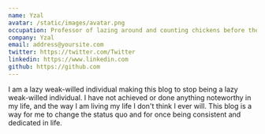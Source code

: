 ```yaml
---
name: Yzal
avatar: /static/images/avatar.png
occupation: Professor of lazing around and counting chickens before they hatch
company: Yzal
email: address@yoursite.com
twitter: https://twitter.com/Twitter
linkedin: https://www.linkedin.com
github: https://github.com
---
```


I am a lazy weak-willed individual making this blog to stop being a lazy weak-willed individual. I have not achieved or done anything noteworthy in my life, and the way I am living my life I don't think I ever will. This blog is a way for me to change the status quo and for once being consistent and dedicated in life.